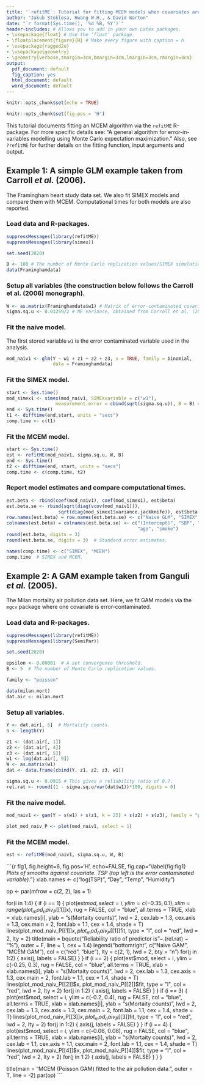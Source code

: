 ```yaml
---
title: '`refitME`: Tutorial for fitting MCEM models when covariates are subject to measurement error'
author: "Jakub Stoklosa, Hwang W-H., & David Warton"
date: "`r format(Sys.time(), '%d %B, %Y')`"
header-includes: # Allows you to add in your own Latex packages.
- \usepackage{float} # Use the 'float' package.
- \floatplacement{figure}{H} # Make every figure with caption = h
- \usepackage{ragged2e}
- \usepackage{geometry}
- \geometry{verbose,tmargin=3cm,bmargin=3cm,lmargin=3cm,rmargin=3cm}
output:
  pdf_document: default
  fig_caption: yes
  html_document: default
  word_document: default
---
```


```r
knitr::opts_chunk$set(echo = TRUE)
```

```r
knitr::opts_chunk$set(fig.pos = 'H')
```

This tutorial documents fitting an MCEM algorithm via the `refitME` R-package. For more specific details see: "A general algorithm for error-in-variables modelling using Monte Carlo expectation maximization." Also, see ```?refitME``` for further details on the fitting function, input arguments and output.

## Example 1: A simple GLM example taken from Carroll _et al._ (2006). 

The Framingham heart study data set. We also fit SIMEX models and compare them with MCEM. Computational times for both models are also reported.

### Load data and R-packages.

```r
suppressMessages(library(refitME))
suppressMessages(library(simex))

set.seed(2020)

B <- 100 # The number of Monte Carlo replication values/SIMEX simulations.
data(Framinghamdata)
```

### Setup all variables (the construction below follows the Carroll et al. (2006) monograph).

```r
W <- as.matrix(Framinghamdata$w1) # Matrix of error-contaminated covariate.
sigma.sq.u <- 0.01259/2 # ME variance, obtained from Carroll et al. (2006) monograph.
```

### Fit the naive model.

The first stored variable `w1` is the error contaminated variable used in the analysis.

```r
mod_naiv1 <- glm(Y ~ w1 + z1 + z2 + z3, x = TRUE, family = binomial, 
                 data = Framinghamdata)
```

\clearpage

### Fit the SIMEX model.

```r
start <- Sys.time()
mod_simex1 <- simex(mod_naiv1, SIMEXvariable = c("w1"),
                  measurement.error = cbind(sqrt(sigma.sq.u)), B = B) # SIMEX.
end <- Sys.time()
t1 <- difftime(end,start, units = "secs")
comp.time <- c(t1)
```

### Fit the MCEM model.

```r
start <- Sys.time()
est <- refitME(mod_naiv1, sigma.sq.u, W, B)
end <- Sys.time()
t2 <- difftime(end, start, units = "secs")
comp.time <- c(comp.time, t2)
```

### Report model estimates and compare computational times.

```r
est.beta <- rbind(coef(mod_naiv1), coef(mod_simex1), est$beta)
est.beta.se <- rbind(sqrt(diag(vcov(mod_naiv1))),
                   sqrt(diag(mod_simex1$variance.jackknife)), est$beta.se2)
row.names(est.beta) = row.names(est.beta.se) <- c("Naive GLM", "SIMEX", "MCEM")
colnames(est.beta) = colnames(est.beta.se) <- c("(Intercept)", "SBP", "chol. level", 
                                                "age", "smoke")
round(est.beta, digits = 3)
round(est.beta.se, digits = 3)  # Standard error estimates.

names(comp.time) <- c("SIMEX", "MCEM")
comp.time  # SIMEX and MCEM.
```

## Example 2: A GAM example taken from Ganguli _et al._ (2005).

The Milan mortality air pollution data set. Here, we fit GAM models via the `mgcv` package where one covariate is error-contaminated.

### Load data and R-packages.

```r
suppressMessages(library(refitME))
suppressMessages(library(SemiPar))

set.seed(2020)

epsilon <- 0.00001  # A set convergence threshold.
B <- 5  # The number of Monte Carlo replication values.

family <- "poisson"

data(milan.mort)
dat.air <- milan.mort
``` 

### Setup all variables.

```r
Y <- dat.air[, 6]  # Mortality counts.
n <- length(Y)

z1 <- (dat.air[, 1])
z2 <- (dat.air[, 4])
z3 <- (dat.air[, 5])
w1 <- log(dat.air[, 9])
W <- as.matrix(w1)
dat <- data.frame(cbind(Y, z1, z2, z3, w1))

sigma.sq.u <- 0.0915 # This gives a reliability ratio of 0.7.
rel.rat <- round((1 - sigma.sq.u/var(dat$w1))*100, digits = 0)
```

\clearpage

### Fit the naive model.

```r
mod_naiv1 <- gam(Y ~ s(w1) + s(z1, k = 25) + s(z2) + s(z3), family = "poisson", data = dat)
```

```r
plot_mod_naiv_P <- plot(mod_naiv1, select = 1)
```

### Fit the MCEM model.

```r
est <- refitME(mod_naiv1, sigma.sq.u, W, B)
```

```{r fig1, fig.height=6, fig.pos='H', echo=FALSE, fig.cap="\\label{fig:fig1} *Plots of smooths against covariate. TSP (top left is the error contaminated variable).*"}
xlab.names <- c("log(TSP)", "Day", "Temp", "Humidity")

op <- par(mfrow = c(2, 2), las = 1)

for(i in 1:4) {
  if (i == 1) {
    plot(est$mod, select = i, ylim = c(-0.35, 0.1), xlim = range(plot_mod_naiv_P[[1]]$x), 
         rug = FALSE, col = "blue", all.terms = TRUE,
         xlab = xlab.names[i], ylab = "s(Mortaity counts)", lwd = 2, cex.lab = 1.3, cex.axis = 1.3,
         cex.main = 2, font.lab = 1.1, cex = 1.4, shade = T)
    lines(plot_mod_naiv_P[[1]]$x, plot_mod_naiv_P[[1]]$fit, type = "l", col = "red", lwd = 2, lty = 2)
    title(main = bquote("Reliability ratio of predictor is"~.(rel.rat) ~ "%"),
          outer = F, line = 1, cex = 1.4)
    legend("bottomright", c("Naive GAM", "MCEM GAM"), col = c("red", "blue"), 
           lty = c(2, 1), lwd = 2, bty = "n")
    for(j in 1:2) {
      axis(j, labels = FALSE)
    }
  }
  if (i == 2) {
    plot(est$mod, select = i, ylim = c(-0.25, 0.3), rug = FALSE, col = "blue", all.terms = TRUE,
         xlab = xlab.names[i], ylab = "s(Mortaity counts)", lwd = 2, cex.lab = 1.3, cex.axis = 1.3,
         cex.main = 2, font.lab = 1.1, cex = 1.4, shade = T)
    lines(plot_mod_naiv_P[[2]]$x, plot_mod_naiv_P[[2]]$fit, type = "l", col = "red", lwd = 2, lty = 2)
    for(j in 1:2) {
      axis(j, labels = FALSE)
    }
  }
  if (i == 3) {
    plot(est$mod, select = i, ylim = c(-0.2, 0.4), rug = FALSE, col = "blue", all.terms = TRUE,
         xlab = xlab.names[i], ylab = "s(Mortaity counts)", lwd = 2, cex.lab = 1.3, cex.axis = 1.3,
         cex.main = 2, font.lab = 1.1, cex = 1.4, shade = T)
    lines(plot_mod_naiv_P[[3]]$x, plot_mod_naiv_P[[3]]$fit, type = "l", col = "red", lwd = 2, lty = 2)
    for(j in 1:2) {
      axis(j, labels = FALSE)
    }
  }
  if (i == 4) {
    plot(est$mod, select = i, ylim = c(-0.06, 0.08), rug = FALSE, col = "blue", all.terms = TRUE,
         xlab = xlab.names[i], ylab = "s(Mortaity counts)", lwd = 2, cex.lab = 1.1, cex.axis = 1.1,
         cex.main = 2, font.lab = 1.1, cex = 1.4, shade = T)
    lines(plot_mod_naiv_P[[4]]$x, plot_mod_naiv_P[[4]]$fit, type = "l", col = "red", lwd = 2, lty = 2)
    for(j in 1:2) {
      axis(j, labels = FALSE)
    }
  }
}

title(main = "MCEM (Poisson GAM) fitted to the air pollution data.", outer = T, line = -2)
par(op)
```
